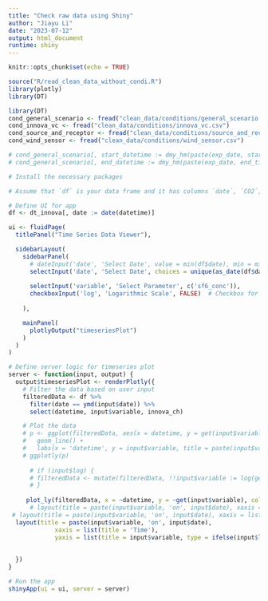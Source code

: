 ```yaml
---
title: "Check raw data using Shiny"
author: "Jiayu Li"
date: "2023-07-12"
output: html_document
runtime: shiny
---
```


```r
knitr::opts_chunk$set(echo = TRUE)
```

```r
source("R/read_clean_data_without_condi.R")
library(plotly)
library(DT)
```

```r
library(DT)
cond_general_scenario <- fread("clean_data/conditions/general_scenario.csv")
cond_innova_vc <- fread("clean_data/conditions/innova_vc.csv")
cond_source_and_receptor <- fread("clean_data/conditions/source_and_receptor.csv")
cond_wind_sensor <- fread("clean_data/conditions/wind_sensor.csv")

# cond_general_scenario[, start_datetime := dmy_hm(paste(exp_date, start_time) ) - hours(8)]
# cond_general_scenario[, end_datetime := dmy_hm(paste(exp_date, end_time) )- hours(8)]
```


```r
# Install the necessary packages

# Assume that `df` is your data frame and it has columns `date`, `CO2`, `RH`, `temperature`

# Define UI for app
df <- dt_innova[, date := date(datetime)]

ui <- fluidPage(
  titlePanel("Time Series Data Viewer"),

  sidebarLayout(
    sidebarPanel(
      # dateInput('date', 'Select Date', value = min(df$date), min = min(df$date), max = max(df$date)),
      selectInput('date', 'Select Date', choices = unique(as_date(df$datetime))),
      
      selectInput('variable', 'Select Parameter', c('sf6_conc')),
      checkboxInput('log', 'Logarithmic Scale', FALSE)  # Checkbox for logarithmic scale
   
    ),

    mainPanel(
      plotlyOutput("timeseriesPlot")
    )
  )
)

# Define server logic for timeseries plot
server <- function(input, output) {
  output$timeseriesPlot <- renderPlotly({
    # Filter the data based on user input
    filteredData <- df %>%
      filter(date == ymd(input$date)) %>%
      select(datetime, input$variable, innova_ch)

    # Plot the data
    # p <- ggplot(filteredData, aes(x = datetime, y = get(input$variable),color = paste("Ch.", innova_ch))) +
    #   geom_line() +
    #   labs(x = 'datetime', y = input$variable, title = paste(input$variable, 'on', input$date))
    # ggplotly(p)
    
      # if (input$log) {
      # filteredData <- mutate(filteredData, !!input$variable := log(get(input$variable)))
      # }
    
     plot_ly(filteredData, x = ~datetime, y = ~get(input$variable), color = ~paste(innova_ch), type = 'scatter', mode = 'lines') %>%
      # layout(title = paste(input$variable, 'on', input$date), xaxis = list(title = 'Time'), yaxis = list(title = input$variable))
 # layout(title = paste(input$variable, 'on', input$date), xaxis = list(title = 'Time'), yaxis = list(title = ifelse(input$log, paste("Log", input$variable), input$variable)))
  layout(title = paste(input$variable, 'on', input$date), 
             xaxis = list(title = 'Time'), 
             yaxis = list(title = input$variable, type = ifelse(input$log, "log", "linear")))
  
 
  })
}

# Run the app
shinyApp(ui = ui, server = server)
```

